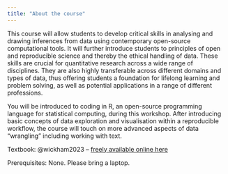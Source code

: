 ```yaml
---
title: "About the course"
---
```


This course will allow students to develop critical skills in analysing and drawing inferences from data using contemporary open-source computational tools. It will further introduce students to principles of open and reproducible science and thereby the ethical handling of data. These skills are crucial for quantitative research across a wide range of disciplines. They are also highly transferable across different domains and types of data, thus offering students a foundation for lifelong learning and problem solving, as well as potential applications in a range of different professions.

You will be introduced to coding in R, an open-source programming language for statistical computing, during this workshop. After introducing basic concepts of data exploration and visualisation within a reproducible workflow, the course will touch on more advanced aspects of data "wrangling" including working with text.

Textbook: @wickham2023 – [freely available online here](https://r4ds.hadley.nz)

Prerequisites: None. Please bring a laptop.